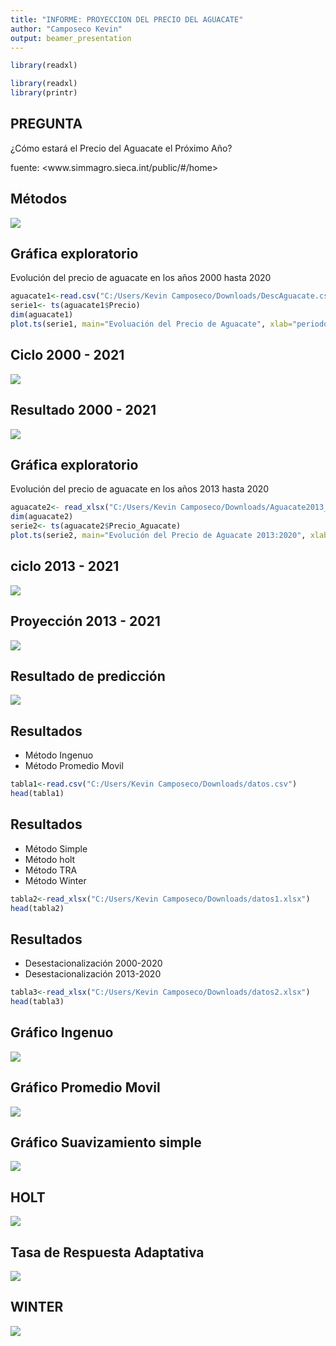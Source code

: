 ```yaml
---
title: "INFORME: PROYECCION DEL PRECIO DEL AGUACATE"
author: "Camposeco Kevin"
output: beamer_presentation
---
```



```r
library(readxl)

```

```r
library(readxl)
library(printr)
```
## PREGUNTA
¿Cómo estará el Precio del Aguacate el Próximo Año?


fuente: <www.simmagro.sieca.int/public/#/home>



## Métodos
![]("C:/Users/Kevin Camposeco/Downloads/base.png")


## Gráfica exploratorio
Evolución del precio de aguacate en los años 2000 hasta 2020
```r
aguacate1<-read.csv("C:/Users/Kevin Camposeco/Downloads/DescAguacate.csv")
serie1<- ts(aguacate1$Precio)
dim(aguacate1)
plot.ts(serie1, main="Evoluación del Precio de Aguacate", xlab="periodos", ylab= "precio")
```

## Ciclo 2000 - 2021
![]("C:/Users/Kevin Camposeco/Downloads/Imagen1ciclo2000.png")

## Resultado 2000 - 2021
![]("C:/Users/Kevin Camposeco/Downloads/Imagen22000.png")


## Gráfica exploratorio
Evolución del precio de aguacate en los años 2013 hasta 2020
```r
aguacate2<- read_xlsx("C:/Users/Kevin Camposeco/Downloads/Aguacate2013_2020.xlsx")
dim(aguacate2)
serie2<- ts(aguacate2$Precio_Aguacate)
plot.ts(serie2, main="Evolución del Precio de Aguacate 2013:2020", xlab="Periodos", ylab= "precio")
```


## ciclo 2013 - 2021
![]("C:/Users/Kevin Camposeco/Downloads/Imagen2013.png")

## Proyección 2013 - 2021
![]("C:/Users/Kevin Camposeco/Downloads/Imagen42013.png")


## Resultado de predicción
![](""C:/Users/Kevin Camposeco/Downloads/Imagen1.png"")

## Resultados
+ Método Ingenuo
+ Método Promedio Movil
```r
tabla1<-read.csv("C:/Users/Kevin Camposeco/Downloads/datos.csv")
head(tabla1)
```

## Resultados
+ Método Simple
+ Método holt
+ Método TRA
+ Método Winter
```r
tabla2<-read_xlsx("C:/Users/Kevin Camposeco/Downloads/datos1.xlsx")
head(tabla2)
```
## Resultados
+ Desestacionalización 2000-2020
+ Desestacionalización 2013-2020
```r
tabla3<-read_xlsx("C:/Users/Kevin Camposeco/Downloads/datos2.xlsx")
head(tabla3)
```


## Gráfico Ingenuo
![]("C:/Users/Kevin Camposeco/Downloads/ingenuo.png")

## Gráfico Promedio Movil
![]("C:/Users/Kevin Camposeco/Downloads/promedio.png")

## Gráfico Suavizamiento simple
![]("C:/Users/Kevin Camposeco/Downloads/SIMPLE.png")

## HOLT
![]("C:/Users/Kevin Camposeco/Downloads/Holt.png")

## Tasa de Respuesta Adaptativa
![]("C:/Users/Kevin Camposeco/Downloads/TRA.png")

## WINTER
![]("C:/Users/Kevin Camposeco/Downloads/winter.png")




